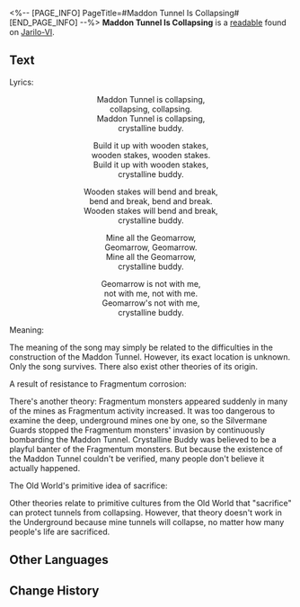 <%-- [PAGE_INFO]
PageTitle=#Maddon Tunnel Is Collapsing#
[END_PAGE_INFO] --%>
{{Readable Infobox
|id           = 071
|partIds      = 190194
|title        = 
|image        = Item Jarilo-VI Readable 2.png
|world        = Jarilo-VI
|parts        = 1
|author       = <!--to be added-->
|description  = A famous nursery rhyme of the Underworld. Some nosy parker examined its origin.
|part1        = Maddon Tunnel Is Collapsing
|source1      = {{cx|Source missing}}
|characters   = 
|factions     = 
}}
'''Maddon Tunnel Is Collapsing''' is a [[readable]] found on [[Jarilo-VI]].
<!--
==Location==
{{Map Embed|<map name>|<marker id>}}
-->
==Text==
Lyrics:

<div align="center">Maddon Tunnel is collapsing,<br />
collapsing, collapsing.<br />
Maddon Tunnel is collapsing,<br />
crystalline buddy.

Build it up with wooden stakes,<br />
wooden stakes, wooden stakes.<br />
Build it up with wooden stakes,<br />
crystalline buddy.

Wooden stakes will bend and break,<br />
bend and break, bend and break.<br />
Wooden stakes will bend and break,<br />
crystalline buddy.

Mine all the Geomarrow,<br />
Geomarrow, Geomarrow.<br />
Mine all the Geomarrow,<br />
crystalline buddy.

Geomarrow is not with me,<br />
not with me, not with me.<br />
Geomarrow's not with me,<br />
crystalline buddy.</div>

Meaning:

The meaning of the song may simply be related to the difficulties in the construction of the Maddon Tunnel. However, its exact location is unknown. Only the song survives. There also exist other theories of its origin.

A result of resistance to Fragmentum corrosion:

There's another theory: Fragmentum monsters appeared suddenly in many of the mines as Fragmentum activity increased. It was too dangerous to examine the deep, underground mines one by one, so the Silvermane Guards stopped the Fragmentum monsters' invasion by continuously bombarding the Maddon Tunnel. Crystalline Buddy was believed to be a playful banter of the Fragmentum monsters. But because the existence of the Maddon Tunnel couldn't be verified, many people don't believe it actually happened.

The Old World's primitive idea of sacrifice:

Other theories relate to primitive cultures from the Old World that "sacrifice" can protect tunnels from collapsing. However, that theory doesn't work in the Underground because mine tunnels will collapse, no matter how many people's life are sacrificed.

<!--
==Trivia==
* 
-->
==Other Languages==
{{Other Languages
|en   = Maddon Tunnel Is Collapsing
|zhs  = 梅登矿道要塌了
|zht  = 梅登礦道要塌了
|ja   = メイデン坑道落ちる
|ko   = 매든 갱도가 무너지려 하네
|es   = El túnel Maddon va a colapsar
|fr   = Le tunnel de Maddon s'effondre
|ru   = Шахта Медынь скоро рухнет
|th   = อุโมงค์เหมือง Maddon กำลังจะถล่ม
|vi   = Mỏ Maddon Sắp Sập Rồi
|de   = Der Maddon-Tunnel bricht zusammen
|id   = Tambang Maiden Runtuh
|pt   = O Túnel Maddon Está Caindo
}}

==Change History==
{{Change History|1.0}}
